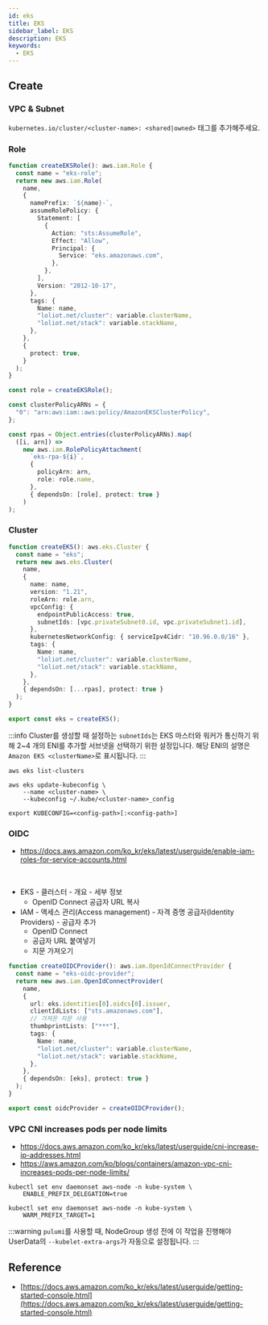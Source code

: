 ```yaml
---
id: eks
title: EKS
sidebar_label: EKS
description: EKS
keywords:
  - EKS
---
```


## Create

### VPC & Subnet

`kubernetes.io/cluster/<cluster-name>: <shared|owned>` 태그를 추가해주세요.

### Role

```typescript
function createEKSRole(): aws.iam.Role {
  const name = "eks-role";
  return new aws.iam.Role(
    name,
    {
      namePrefix: `${name}-`,
      assumeRolePolicy: {
        Statement: [
          {
            Action: "sts:AssumeRole",
            Effect: "Allow",
            Principal: {
              Service: "eks.amazonaws.com",
            },
          },
        ],
        Version: "2012-10-17",
      },
      tags: {
        Name: name,
        "loliot.net/cluster": variable.clusterName,
        "loliot.net/stack": variable.stackName,
      },
    },
    {
      protect: true,
    }
  );
}

const role = createEKSRole();

const clusterPolicyARNs = {
  "0": "arn:aws:iam::aws:policy/AmazonEKSClusterPolicy",
};

const rpas = Object.entries(clusterPolicyARNs).map(
  ([i, arn]) =>
    new aws.iam.RolePolicyAttachment(
      `eks-rpa-${i}`,
      {
        policyArn: arn,
        role: role.name,
      },
      { dependsOn: [role], protect: true }
    )
);
```

### Cluster

```typescript
function createEKS(): aws.eks.Cluster {
  const name = "eks";
  return new aws.eks.Cluster(
    name,
    {
      name: name,
      version: "1.21",
      roleArn: role.arn,
      vpcConfig: {
        endpointPublicAccess: true,
        subnetIds: [vpc.privateSubnet0.id, vpc.privateSubnet1.id],
      },
      kubernetesNetworkConfig: { serviceIpv4Cidr: "10.96.0.0/16" },
      tags: {
        Name: name,
        "loliot.net/cluster": variable.clusterName,
        "loliot.net/stack": variable.stackName,
      },
    },
    { dependsOn: [...rpas], protect: true }
  );
}

export const eks = createEKS();
```

:::info
Cluster를 생성할 때 설정하는 `subnetIds`는 EKS 마스터와 워커가 통신하기 위해 2~4 개의 ENI를 추가할 서브넷을 선택하기 위한 설정입니다. 해당 ENI의 설명은 `Amazon EKS <clusterName>`로 표시됩니다.
:::

```shell
aws eks list-clusters
```

```shell
aws eks update-kubeconfig \
    --name <cluster-name> \
    --kubeconfig ~/.kube/<cluster-name>_config
```

```shell
export KUBECONFIG=<config-path>[:<config-path>]
```

### OIDC

- https://docs.aws.amazon.com/ko_kr/eks/latest/userguide/enable-iam-roles-for-service-accounts.html

<br />

- EKS - 클러스터 - 개요 - 세부 정보
  - OpenID Connect 공급자 URL 복사
- IAM - 액세스 관리(Access management) - 자격 증명 공급자(Identity Providers) - 공급자 추가
  - OpenID Connect
  - 공급자 URL 붙여넣기
  - 지문 가져오기

```typescript
function createOIDCProvider(): aws.iam.OpenIdConnectProvider {
  const name = "eks-oidc-provider";
  return new aws.iam.OpenIdConnectProvider(
    name,
    {
      url: eks.identities[0].oidcs[0].issuer,
      clientIdLists: ["sts.amazonaws.com"],
      // 가져온 지문 사용
      thumbprintLists: ["***"],
      tags: {
        Name: name,
        "loliot.net/cluster": variable.clusterName,
        "loliot.net/stack": variable.stackName,
      },
    },
    { dependsOn: [eks], protect: true }
  );
}

export const oidcProvider = createOIDCProvider();
```

### VPC CNI increases pods per node limits

- https://docs.aws.amazon.com/ko_kr/eks/latest/userguide/cni-increase-ip-addresses.html
- https://aws.amazon.com/ko/blogs/containers/amazon-vpc-cni-increases-pods-per-node-limits/

```shell
kubectl set env daemonset aws-node -n kube-system \
    ENABLE_PREFIX_DELEGATION=true
```

```shell
kubectl set env daemonset aws-node -n kube-system \
    WARM_PREFIX_TARGET=1
```

:::warning
`pulumi`를 사용할 때, NodeGroup 생성 전에 이 작업을 진행해야 UserData의 `--kubelet-extra-args`가 자동으로 설정됩니다.
:::

## Reference

- [https://docs.aws.amazon.com/ko_kr/eks/latest/userguide/getting-started-console.html](https://docs.aws.amazon.com/ko_kr/eks/latest/userguide/getting-started-console.html)

